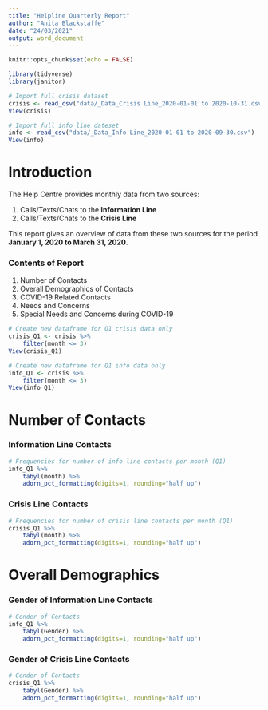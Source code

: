 ```yaml
---
title: "Helpline Quarterly Report"
author: "Anita Blackstaffe"
date: "24/03/2021"
output: word_document
---
```


```r
knitr::opts_chunk$set(echo = FALSE)
```

```r
library(tidyverse)
library(janitor)
```

```r
# Import full crisis dataset
crisis <- read_csv("data/_Data_Crisis Line_2020-01-01 to 2020-10-31.csv")
View(crisis)
```

```r
# Import full info line dateset
info <- read_csv("data/_Data_Info Line_2020-01-01 to 2020-09-30.csv")
View(info)
```

# Introduction

The Help Centre provides monthly data from two sources:

 1. Calls/Texts/Chats to the **Information Line**
 1. Calls/Texts/Chats to the **Crisis Line**

This report gives an overview of data from these two sources for the period **January 1, 2020 to March 31, 2020**.

### Contents of Report

1. Number of Contacts
1. Overall Demographics of Contacts
1. COVID-19 Related Contacts
1. Needs and Concerns 
1. Special Needs and Concerns during COVID-19
       
```r
# Create new dataframe for Q1 crisis data only
crisis_Q1 <- crisis %>%
    filter(month <= 3)
View(crisis_Q1)
```

```r
# Create new dataframe for Q1 info data only
info_Q1 <- crisis %>%
    filter(month <= 3)
View(info_Q1)
```

# Number of Contacts

### Information Line Contacts

```r
# Frequencies for number of info line contacts per month (Q1)
info_Q1 %>%
    tabyl(month) %>%
    adorn_pct_formatting(digits=1, rounding="half up")
```

### Crisis Line Contacts

```r
# Frequencies for number of crisis line contacts per month (Q1)
crisis_Q1 %>%
    tabyl(month) %>%
    adorn_pct_formatting(digits=1, rounding="half up")
```


# Overall Demographics

### Gender of Information Line Contacts

```r
# Gender of Contacts
info_Q1 %>%
    tabyl(Gender) %>%
    adorn_pct_formatting(digits=1, rounding="half up")
```


### Gender of Crisis Line Contacts

```r
# Gender of Contacts
crisis_Q1 %>%
    tabyl(Gender) %>%
    adorn_pct_formatting(digits=1, rounding="half up")
```
